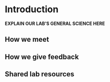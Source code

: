
# Introduction {#intro}

**EXPLAIN OUR LAB'S GENERAL SCIENCE HERE**


## How we meet


## How we give feedback


## Shared lab resources


